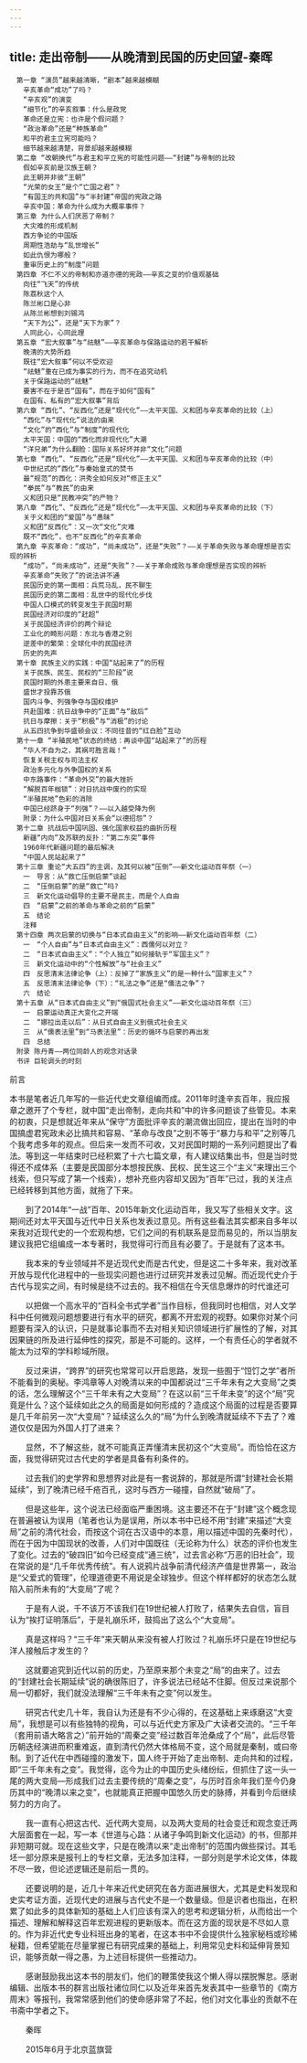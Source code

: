 ```yaml
---
---
---
```

title: 走出帝制——从晚清到民国的历史回望-秦晖
---


```
　第一章 “演员”越来越清晰，“剧本”越来越模糊
　　辛亥革命“成功”了吗？
　　“辛亥观”的演变
　　“细节化”的辛亥叙事：什么是政党
　　革命还是立宪：也许是个假问题？
　　“政治革命”还是“种族革命”
　　和平的君主立宪可能吗？
　　细节越来越清楚，背景却越来越模糊
　第二章 “改朝换代”与君主和平立宪的可能性问题——“封建”与帝制的比较
　　假如辛亥前是汉族王朝？
　　此王朝并非彼“王朝”
　　“光荣的女王”是个“亡国之君”？
　　“有国王的共和国”与“半封建”帝国的宪政之路
　　辛亥中国：革命为什么成为大概率事件？
　第三章 为什么人们厌恶了帝制？
　　大灾难的形成机制
　　西方争论的中国版
　　周期性浩劫与“乱世增长”
　　如此仇恨为哪般？
　　重审历史上的“制度”问题
　第四章 不仁不义的帝制和亦道亦德的宪政——辛亥之变的价值观基础
　　向往“飞天”的传统
　　陈荔秋这个人
　　陈兰彬口是心非
　　从陈兰彬想到刘锡鸿
　　“天下为公”，还是“天下为家”？
　　人同此心，心同此理
　第五章 “宏大叙事”与“祛魅”——辛亥革命与保路运动的若干解析
　　晚清的大势所趋
　　既往“宏大叙事”何以不受欢迎
　　“祛魅”重在已成为事实的行为，而不在追究动机
　　关于保路运动的“祛魅”
　　要害不在于是否“国有”，而在于如何“国有”
　　在国有、私有的“宏大叙事”背后
　第六章 “西化”、“反西化”还是“现代化”——太平天国、义和团与辛亥革命的比较（上）
　　“西化”与“现代化”说法的由来
　　“文化”的“西化”与“制度”的现代化
　　太平天国：中国的“西化而非现代化”大潮
　　“洋兄弟”为什么翻脸：国际关系好坏并非“文化”问题
　第七章 “西化”、“反西化”还是“现代化”——太平天国、义和团与辛亥革命的比较（中）
　　中世纪式的“西化”与秦始皇式的焚书
　　最“规范”的西化：洪秀全如何反对“修正主义”
　　“拳民”与“教民”的由来
　　义和团只是“民教冲突”的产物？
　第八章 “西化”、“反西化”还是“现代化”——太平天国、义和团与辛亥革命的比较（下）
　　关于义和团的“爱国”与“愚昧”
　　义和团“反西化”：又一次“文化”灾难
　　既不“西化”，也不“反西化”的辛亥革命
　第九章 辛亥革命：“成功”，“尚未成功”，还是“失败”？——关于革命失败与革命理想是否实现的辨析
　　“成功”，“尚未成功”，还是“失败”？——关于革命成败与革命理想是否实现的辨析
　　辛亥革命“失败了”的说法讲不通
　　民国历史的第一面相：兵荒马乱，民不聊生
　　民国历史的第二面相：乱世中的现代化步伐
　　中国人口模式的转变发生于民国时期
　　民国经济对印度的“赶超”
　　关于民国经济评价的两个辩论
　　工业化的畸形问题：东北与香港之别
　　逆差中的繁荣：全球化中的民国经济
　　历史的先声
　第十章 民族主义的实践：中国“站起来了”的历程
　　关于民族、民生、民权的“三阶段”说
　　民国时期的外患主要来自日、俄
　　盛世才投靠苏俄
　　国内斗争、列强争夺与国权维护
　　共赴国难：抗日战争中的“正面”与“敌后”
　　抗日与摩擦：关于“积极”与“消极”的讨论
　　从五四抗争到华盛顿会议：不同往昔的“红白脸”互动
　第十一章 “半殖民地”状态的终结：再谈中国“站起来了”的历程
　　“华人不自为之，其祸可胜言哉！”
　　恢复关税主权与司法主权
　　政治多元化与外争国权的关系
　　中东路事件：“革命外交”的最大挫折
　　“解脱百年枷锁”：对日抗战中废约的实现
　　“半殖民地”色彩的消除
　　中国已经跻身于“列强”？——以入越受降为例
　　附录：为什么中国对日关系会“以德招怨”？
　第十二章 抗战后中国巩固、强化国家权益的曲折历程
　　新疆“内向”及苏联的反扑：“第二东突”事件
　　1960年代新疆问题的最后解决
　　“中国人民站起来了”
　第十三章 重论“大五四”的主调，及其何以被“压倒”——新文化运动百年祭（一）
　　一　导言：从“救亡压倒启蒙”谈起
　　二　“压倒启蒙”的是“救亡”吗?
　　三　新文化运动倡导的主要不是民主，而是个人自由
　　四　“启蒙”之前的革命与革命之前的“启蒙”
　　五　结论
　　注释
　第十四章 两次启蒙的切换与“日本式自由主义”的影响——新文化运动百年祭（二）
　　一　“个人自由”与“日本式自由主义”：西儒何以对立？
　　二　“日本式自由主义”：“个人独立”如何接轨于“军国主义”？
　　三　新文化运动中的“个性解放”与“社会主义”
　　四　反思清末法律论争（上）：反掉了“家族主义”的是一种什么“国家主义”？
　　五　反思清末法律论争（下）：“礼法之争”还是“儒法之争”？
　　六　结论
　第十五章 从“日本式自由主义”到“俄国式社会主义”——新文化运动百年祭（三）
　　一　启蒙运动真正大变化之开端
　　二　“娜拉出走以后”：从日式自由主义到俄式社会主义
　　三　从“儒表法里”到“马表法里”：历史的循环与启蒙的再出发
　　四　总结
　附录 陈丹青——两位同龄人的观念对话录
　书评 巨轮调头的时刻
```



前言

本书是笔者近几年写的一些近代史文章组编而成。2011年时逢辛亥百年，我应报章之邀开了个专栏，就中国“走出帝制，走向共和”中的许多问题谈了些管见。本来的初衷，只是想就近年来从“保守”方面批评辛亥的潮流做出回应，提出在当时的中国搞虚君宪政未必比搞共和容易、“革命与改良”之别不等于“暴力与和平”之别等几个我考虑多年的观点。但后来一发而不可收，又对民国时期的一系列问题提出了看法。等到这一年结束时已经积累了十六七篇文章，有人建议结集出书，但是当时觉得还不成体系（主要是民国部分本想按民族、民权、民生这三个“主义”来理出三个线索，但只写成了第一个线索），想补充些内容却又因为“百年”已过，我的关注点已经转移到其他方面，就拖了下来。

　　到了2014年“一战”百年、2015年新文化运动百年，我又写了些相关文字。这期间还对太平天国与近代中日关系也发表过意见。所有这些看法其实都来自多年以来我对近现代史的一个宏观构想，它们之间的有机联系是显而易见的，所以当朋友建议我把它组编成一本专著时，我觉得可行而且有必要了。于是就有了这本书。

　　我本来的专业领域并不是近现代史而是古代史，但是这二十多年来，我对改革开放与现代化进程中的一些现实问题也进行过研究并发表过见解。而近现代史介于古代与现实之间，有时候是绕不过去的。我不相信在今天信息爆炸的时代谁还可

　　以把做一个高水平的“百科全书式学者”当作目标，但我同时也相信，对人文学科中任何微观问题想要进行有水平的研究，都离不开宏观的视野。如果你对某个问题要有深入的认识，只是就事论事而不去对相关知识领域进行扩展性的了解，对其因果链的所及进行延伸性的探究，那是不可能的。这样，一个有责任心的学者就不能太为过窄的学科畛域所限。

　　反过来讲，“跨界”的研究也常常可以开启思路，发现一些囿于“饾饤之学”者所不能看到的奥秘。李鸿章等人对晚清以来的中国都说过“三千年未有之大变局”之类的话，怎么理解这个“三千年未有之大变局”？在这以前“三千年未变”的这个“局”究竟是什么？这个延续如此之久的局面是如何形成的？造成这个局面的过程是否要算是几千年前另一次“大变局”？延续这么久的“局”为什么到晚清就延续不下去了？难道仅仅是因为外国人打了进来？

　　显然，不了解这些，就不可能真正弄懂清末民初这个“大变局”。而恰恰在这方面，我觉得研究过古代史的学者是具备有利条件的。

　　过去我们的史学界和思想界对此是有一套说辞的，那就是所谓“封建社会长期延续”，到了晚清已经千疮百孔，这时与西方一碰撞，自然就“破局”了。

　　但是这些年，这个说法已经面临严重困境。这主要还不在于“封建”这个概念现在普遍被认为误用（笔者也认为是误用，所以本书中已经不用“封建”来描述“大变局”之前的清代社会，而按这个词在古汉语中的本意，用以描述中国的先秦时代），而在于因为中国现状的改善，人们对中国既往（无论称为什么）状态的评价也发生了变化。过去的“破四旧”如今已经变成“通三统”，过去言必称“万恶的旧社会”，现在常说的是“几千年优秀传统”。有人说鸦片战争前清代经济产值是世界第一，政治是“父爱式的管理”，伦理道德更不用说是全球独步。但这个样样都好的状态怎么就陷入前所未有的“大变局”了呢？

　　于是有人说，千不该万不该我们在19世纪被人打败了，结果失去自信，盲目认为“挨打证明落后”，于是礼崩乐坏，鼓捣出了这么个“大变局”。

　　真是这样吗？“三千年”来天朝从来没有被人打败过？礼崩乐坏只是在19世纪与洋人接触后才发生的？

　　这就要追究到近代以前的历史，乃至原来那个未变之“局”的由来了。过去的“封建社会长期延续”说的确很陈旧了，许多说法已经站不住脚。但反过来说那个局一切都好，我们就没法理解“三千年未有之变”何以发生。

　　研究古代史几十年，我自认为还是有不少心得的，在这基础上来琢磨这“大变局”，我想是可以有些独特的视角，可以与近代史方家及广大读者交流的。“三千年（套用前语大略言之）”前开始的“周秦之变”经过数百年沧桑成了个“局”，此后尽管历朝迭经演进而积重难返，直到清代仍然大体格局不变，这个局就是秦制，或曰帝制。到了近代在中西碰撞的激发下，国人终于开始了走出帝制、走向共和的过程，即“三千年未有之变”。我觉得，迄今为止的中国历史头绪纷纭，但抓住了这一头一尾的两大变局—形成我们过去主要传统的“周秦之变”，与历时百余年我们至今仍身历其中的“晚清以来之变”，也就能真正把握中国悠久历史的脉搏，并看到今后继续努力的方向了。

　　我一直有心把这古代、近代两大变局，以及两大变局的社会变迁和观念变迁两大层面套在一起，写一本《世道与心路：从诸子争鸣到新文化运动》的书，但那并非短期可就。现在这些文字，只是在晚清以来“走出帝制”的范围内做些探讨。其毛坯一部分原来是报刊上的专栏文章，无法多加注释，一部分则是学术论文体，体裁不尽一致，但论述逻辑还是前后一贯的。

　　还要说明的是，近几十年来近代史研究在各方面进展很大，尤其是史料发现和史实考证方面，近现代史的进展与古代史不是一个数量级。但是识者也指出，在积累了如此多的具体新知的基础上人们应该有深入的思考和逻辑分析，从而给出一个描述、理解和解释这百年宏观进程的更新版本。而在这方面的现状是不尽如人意的。作为非近代史专业科班出身的笔者，在这本书中不会提供什么独家秘档或珍稀秘籍，但希望能在尽量掌握已有研究成果的基础上，利用常见史料和延伸背景知识，能够贡献一得之愚，为上述目标提供一些推动力。

　　感谢鼓励我出这本书的朋友们，他们的鞭策使我这个懒人得以摆脱懈怠。感谢编辑、出版本书的群言出版社诸位同仁以及近年来首先发表其中一些章节的《南方周末》等报刊，我常常感到他们的使命感非常了不起，他们对文化事业的贡献不在书斋中学者之下。

　　秦晖

　　2015年6月于北京蓝旗营